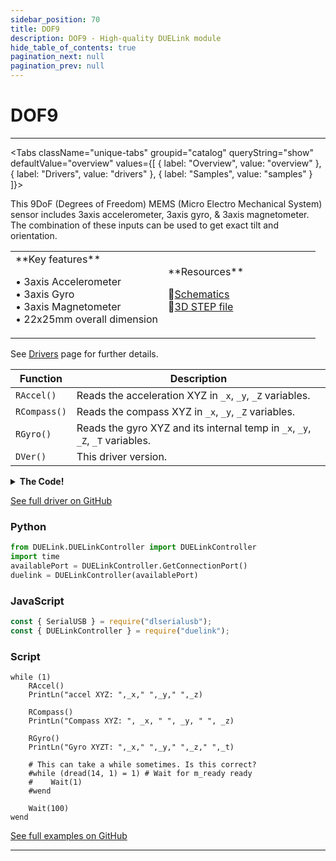 ```yaml
---
sidebar_position: 70
title: DOF9
description: DOF9 - High-quality DUELink module
hide_table_of_contents: true
pagination_next: null
pagination_prev: null
---
```



# DOF9

<ImageSection 
  product="sedof9-c"
  tagline="9DoF MEMS Sensor"
/>

---

<Tabs className="unique-tabs" groupid="catalog" queryString="show" defaultValue="overview"
  values={[
    {
        label: "Overview",
        value: "overview"
    },
    {
        label: "Drivers",
        value: "drivers"
    },
    {
        label: "Samples",
        value: "samples"
    }
]}>

<TabItem value="overview">

This 9DoF (Degrees of Freedom) MEMS (Micro Electro Mechanical System) sensor includes 3axis accelerometer, 3axis gyro, & 3axis magnetometer. The combination of these inputs can be used to get exact tilt and orientation.

<table><td width='50%'>
**Key features**

• 3axis Accelerometer<br/>
• 3axis Gyro<br/>
• 3axis Magnetometer<br/>
• 22x25mm overall dimension<br/>

</td><td width='50%'>
**Resources**
 
📄<a href="/sch/gdl-sedof9-c.pdf">Schematics</a><br/>
🔩<a href="/3d/gdl-sedof9-c.step">3D STEP file</a><br/>
</td></table>

</TabItem>

<TabItem value="drivers">

See [Drivers](/docs/engine/drivers) page for further details.

| Function | Description |
|----------|-------------|
| `RAccel()` | Reads the acceleration XYZ in `_x`, `_y`, `_Z` variables. |
| `RCompass()` | Reads the compass XYZ in `_x`, `_y`, `_Z` variables. |
| `RGyro()` | Reads the gyro XYZ and its internal temp in `_x`, `_y`, `_Z`, `_T` variables. |
| `DVer()` | This driver version. |
<details>
<summary><strong>The Code!</strong></summary>

**DOF9 Driver**

```batch
##### Distance Driver #####
## Priliminary driver. Needs improvements!

fn DVer()
    return 0.1
fend

Alias(ADXL345=0x53, HMC5883= 0x1E, ITG3200=0x68 )

fn Init()
    I2cCfg(400)
    
    #ADXL345 - Accel
    Dim b1[2] = [0x31 , 0x01]
    
    I2cWr(ADXL345, b1, 0)
    
    b1[0] = 0x2D
    b1[1] = 0x08
    I2cWr(ADXL345, b1, 0)
    
    #HMC5883 Compass
    b1[0] = 0x02
    b1[1] = 0x00
    I2cWr(HMC5883, b1, 0)
    
    #ITG3200 Gyro
    b1[0] = 0x03
    b1[1] = 0x00
    I2cWr(ITG3200, b1, 0)
    
    b1[0] = 0x15
    b1[1] = 0x07
    I2cWr(ITG3200, b1, 0)
    
    b1[0] = 0x16
    b1[1] = 0x1E
    I2cWr(ITG3200, b1, 0)
    
    b1[0] = 0x17
    b1[1] = 0x00
    I2cWr(ITG3200, b1, 0)
    
    Wait(10)
    Dim b6[6]
    Dim b2[8]
fend

fn RAccel()
    
    I2cWr(ADXL345, [0x32], 0) # write to register
    
    v = I2cWr(ADXL345, 0, b6) # read from register, b6 need 6 bytes
    
    if (v = 0)
        PrintLn("Init Accel failed")
        while (1)
        wend
    end
    _x = Convert(b6[1], b6[0])
    _y = Convert(b6[3], b6[2])
    _z = Convert(b6[5], b6[4])
fend

fn RCompass()
    
    I2cWr(HMC5883, [0x3], 0) # write to register
    
    v = I2cWr(HMC5883, 0, b6) # read from register, b2 need 6 bytes
    
    if (v = 0)
        PrintLn("Init compass failed")
        while (1)
        wend
    end
    _x = Convert(b6[0], b6[1])
    _y = Convert(b6[2], b6[3])
    _z = Convert(b6[4], b6[5])
fend

fn RGyro()
    
    I2cWr(ITG3200, [0x1B], 0) # write to register
    v = I2cWr(ITG3200, 0, b2) # read from register, b2 need 8 bytes
    
    if (v = 0)
        PrintLn("Init Gyro failed")
        while (1)
        wend
    end
    
    _x = Convert(b2[2], b2[3])
    _y = Convert(b2[4], b2[5])
    _z = Convert(b2[6], b2[7])
    _t = Convert(b2[0], b2[1])  
    _t = 35 + (_t + 13200)/280
fend

fn Convert(u,l)
    v = (u << 8) | l
    if v > 32768
        v = 65536 - v
        v = v * -1
    end
    return v
    # Here is another way to convert!
    if(u&080)
        u = (~u)& 0xff
        l = (~l)& 0xff
        return (((u<<8) | l)*-1)-1
    else
        return (u<<8) | l
    end
fend

Init()

##############################
```

</details>

[See full driver on GitHub](https://github.com/ghi-electronics/duelink-website/tree/main/static/code/drivers)

</TabItem>

<TabItem value="samples">

### Python

```python
from DUELink.DUELinkController import DUELinkController
import time
availablePort = DUELinkController.GetConnectionPort()
duelink = DUELinkController(availablePort)
```

### JavaScript

```javascript
const { SerialUSB } = require("dlserialusb");
const { DUELinkController } = require("duelink");
```

### Script

```batch
while (1)  
    RAccel()
    PrintLn("accel XYZ: ",_x," ",_y," ",_z)
    
    RCompass()
    PrintLn("Compass XYZ: ", _x, " ", _y, " ", _z)
    
    RGyro()
    PrintLn("Gyro XYZT: ",_x," ",_y," ",_z," ",_t)
    
    # This can take a while sometimes. Is this correct?
    #while (dread(14, 1) = 1) # Wait for m_ready ready
    #    Wait(1)
    #wend
    
    Wait(100)    
wend

```

[See full examples on GitHub](https://github.com/ghi-electronics/duelink-website/tree/main/static/code/samples)

</TabItem>

</Tabs>

---

<OrderSection
    product="DUELink DOF9"
    partnumber="GDL-SEDOF9-C"
    price="$0.00"
/>
